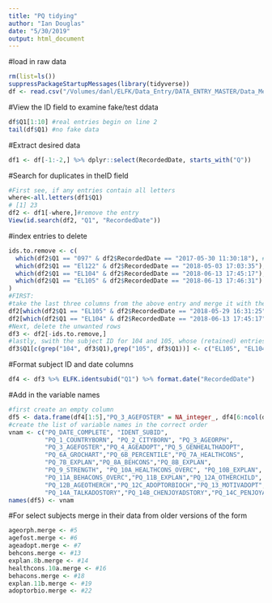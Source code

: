 ```yaml
---
title: "PQ tidying"
author: "Ian Douglas"
date: "5/30/2019"
output: html_document
---
```

#load in raw data
```r
rm(list=ls())
suppressPackageStartupMessages(library(tidyverse))
df <- read.csv("/Volumes/danl/ELFK/Data_Entry/DATA_ENTRY_MASTER/Data_Merge/01 Raw/QUALTRICS/PI/PQ raw.csv", stringsAsFactors = FALSE)
```
#View the ID field to examine fake/test ddata
```r
df$Q1[1:10] #real entries begin on line 2
tail(df$Q1) #no fake data
```
#Extract desired data
```r
df1 <- df[-1:-2,] %>% dplyr::select(RecordedDate, starts_with("Q"))
```
#Search for duplicates in theID field
```r
#First see, if any entries contain all letters
where<-all.letters(df1$Q1)
# [1] 23
df2 <- df1[-where,]#remove the entry
View(id.search(df2, "Q1", "RecordedDate"))
```
#index entries to delete
```r
ids.to.remove <- c(
  which(df2$Q1 == "097" & df2$RecordedDate == "2017-05-30 11:30:18"), #missingness
  which(df2$Q1 == "El122" & df2$RecordedDate == "2018-05-03 17:03:35"), # missingness
  which(df2$Q1 == "EL104" & df2$RecordedDate == "2018-06-13 17:45:17"),#missingness
  which(df2$Q1 == "EL105" & df2$RecordedDate == "2018-06-13 17:46:31")
)
#FIRST:
#take the last three columns from the above entry and merge it with the correct one.
df2[which(df2$Q1 == "EL105" & df2$RecordedDate == "2018-05-29 16:31:25"), 22:25] <-
df2[which(df2$Q1 == "EL104" & df2$RecordedDate == "2018-06-13 17:45:17"), 22:25]
#Next, delete the unwanted rows
df3 <- df2[-ids.to.remove,]
#lastly, swith the subject ID for 104 and 105, whose (retained) entries switched the subject ID
df3$Q1[c(grep("104", df3$Q1),grep("105", df3$Q1))] <- c("EL105", "EL104")
```
#Format subject ID and date columns
```r
df4 <- df3 %>% ELFK.identsubid("Q1") %>% format.date("RecordedDate")
```
#Add in the variable names
```r
#first create an empty column
df5 <- data.frame(df4[1:5],"PQ_3_AGEFOSTER" = NA_integer_, df4[6:ncol(df4)])
#create the list of variable names in the correct order
vnam <- c("PQ_DATE_COMPLETE", "IDENT_SUBID",
          "PQ_1_COUNTRYBORN", "PQ_2_CITYBORN", "PQ_3_AGEORPH", 
          "PQ_3_AGEFOSTER","PQ_4_AGEADOPT","PQ_5_GENHEALTHADOPT",
          "PQ_6A_GROCHART","PQ_6B_PERCENTILE","PQ_7A_HEALTHCONS",
          "PQ_7B_EXPLAN","PQ_8A_BEHCONS","PQ_8B_EXPLAN",
          "PQ_9_STRENGTH", "PQ_10A_HEALTHCONS_OVERC", "PQ_10B_EXPLAN",
          "PQ_11A_BEHACONS_OVERC","PQ_11B_EXPLAN","PQ_12A_OTHERCHILD",
          "PQ_12B_AGEOTHERCH","PQ_12C_ADOPTORBIOCH","PQ_13_MOTIVADOPT",
          "PQ_14A_TALKADOSTORY","PQ_14B_CHENJOYADSTORY","PQ_14C_PENJOYADSTORY")
names(df5) <- vnam
```
#For select subjects
merge in their data from older versions of the form
```r
ageorph.merge <- #5
agefost.merge <- #6
ageadopt.merge <- #7
behcons.merge <- #13
explan.8b.merge <- #14
healthcons.10a.merge <- #16
behacons.merge <- #18
explan.11b.merge <- #19
adoptorbio.merge <- #22
```

